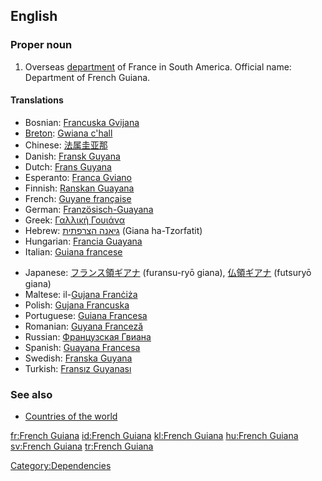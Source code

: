 ==English==

===Proper noun===
{{wikipedia}}
{{en-proper noun}}

# Overseas [[department]] of France in South America. Official name: Department of French Guiana.

====Translations====
{{top}}
*Bosnian: [[Francuska Gvijana]] {{f}}
*[[Breton]]: [[Gwiana c'hall]]
*Chinese: [[法属圭亚那]]
*Danish: [[Fransk Guyana]]
*Dutch: [[Frans Guyana]]
*Esperanto: [[Franca Gviano]]
*Finnish: [[Ranskan Guayana]]
*French: [[Guyane française]]  {{f}}
*German: [[Französisch-Guayana]]
*Greek: [[Γαλλική Γουιάνα]]
*Hebrew: [[גיאנה הצרפתית]] (Giana ha-Tzorfatit)
*Hungarian: [[Francia Guayana]]
*Italian: [[Guiana francese]]
{{mid}}
*Japanese: [[フランス領ギアナ]] (furansu-ryō giana), [[仏領ギアナ]] (futsuryō giana)
*Maltese: il-[[Gujana Franċiża]]
*Polish: [[Gujana Francuska]]
*Portuguese: [[Guiana Francesa]]
*Romanian: [[Guyana Franceză]] {{f}}
*Russian: [[Французская Гвиана]]
*Spanish: [[Guayana Francesa]]
*Swedish: [[Franska Guyana]]
*Turkish: [[Fransız Guyanası]]
{{bottom}}

===See also===
*[[Countries of the world]]

[[Category:Dependencies]]

[[fr:French Guiana]]
[[id:French Guiana]]
[[kl:French Guiana]]
[[hu:French Guiana]]
[[sv:French Guiana]]
[[tr:French Guiana]]